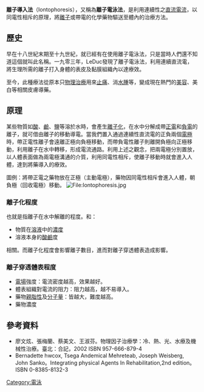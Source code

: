 {{medical}}
{{or1|time=2020-12-01}}
{{Unreferenced|time=2021-01-28T04:09:57+00:00}}
{{Infobox interventions |
  Name        = Iontophoresis |
  Image       = |
  Caption     = |
  ICD10     22clR  = |
  ICD9        = {{ICD9proc|99.27}} |
  MeshID      = |
  MedlinePlus = 007293 |
  OPS301      = |
  OtherCodes  = |
  HCPCSlevel2 = 
}}
'''離子導入法'''（Iontophoresis），又稱為'''離子電泳法'''，是利用連續性之[[直流電流|直流電流]]，以同電性相斥的原理，將[[離子|離子]]或帶電的化學藥物驅送至體內的治療方法。

==歷史==
早在十八世紀末期至十九世紀，就已經有在使用離子電泳法，只是當時人們還不知道這個就叫此名稱。一九零三年，LeDuc發現了離子電泳法，利用連續直流電，將生理所需的離子打入身體的表皮及黏膜組織內以達療效。

至今，此種療法從原本只[[物理治療|物理治療]]用來[[止痛|止痛]]、消[[水腫|水腫]]等，變成現在熱門的[[美容|美容]]、美白等相關皮膚導藥。

==原理==
某些物質如[[酸|酸]]、[[鹼|鹼]]、[[盐_(化学)|鹽]]等溶於水時，會產生[[離子化|離子化]]，在水中分解成帶[[正電|正電]]和[[負電|負電]]的離子，就可借由離子的移動導電。當我們置入通過連續性直流電的正負兩個[[電極|電極]]時，帶正電性離子會遠離正極向負極移動，而帶負電性離子則離開負極向正極移動，利用離子在水中轉移，形成電流通路。利用上述之觀念，把兩電極分別置放，以人體表面做為兩電極溝通的介質，利用同電性相斥，使離子移動時就會進入人體，達到將藥導入的療效。

圖例：將帶正電之藥物放在正極（主動電極），藥物因同電性相斥會進入人體，朝負極（回收電極）移動。
[[File:Iontophoresis.jpg|File:Iontophoresis.jpg]]

===離子化程度===
也就是指離子在水中解離的程度。和：

*物質在[[溶液|溶液]]中的[[濃度|濃度]]
*溶液本身的[[酸鹼|酸鹼]]度

相關。而離子化程度會影響離子數目，進而對離子穿透體表造成影響。

===離子穿透體表程度===

*[[電場|電場]]強度：電流密度越高，效果越好。
*體表組織對電流的阻力：阻力越高，越不易導入。
*藥物[[親脂性|親脂性]]及[[分子量|分子量]]：皆越大，難度越高。
*藥物濃度

==參考資料==
* 廖文炫、張梅蘭、蔡美文、王淑芬。物理因子治療學：冷、熱、光、水療及機械性治療。臺北：合記，2002 ISBN 957-666-879-4 
* Bernadette hwcox, Tsega Andemical Mehreteab, Joseph Weisberg, John Sanko。Integrating physical Agents In Rehabilitation,2nd edition。ISBN 0-8385-8132-3

[[Category:電泳|Category:電泳]]